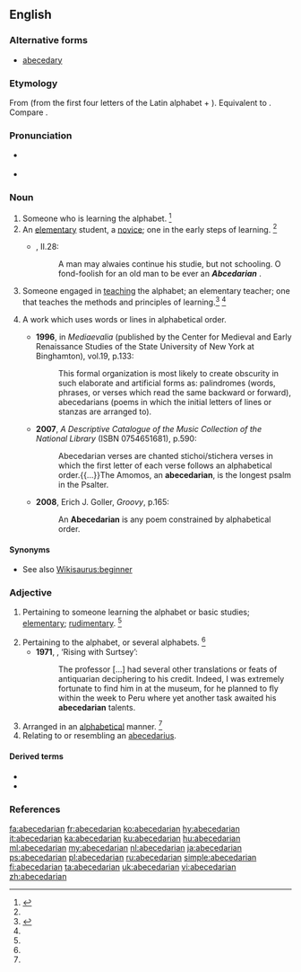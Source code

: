 {{also|Abecedarian}}
==English==

===Alternative forms===
* [[abecedary]]

===Etymology===
From {{etyl|LL.|en}} {{m|la|abecedarius}} (from the first four letters of the Latin alphabet + {{m|la|-arius}}). Equivalent to {{suffix|abecedary|an|lang=en}}. Compare {{m|en|abecedary}}.

===Pronunciation===
* {{a|UK}} {{IPA|/eɪ.biː.siːˈdɛː.ɹɪ.ən/|lang=en}}
* {{a|US}} {{IPA|/ˌeɪ.biˌsiˈdɛ.ɹi.ən/|/ˌeɪ.biˌsiˈdæɹ.i.ən/|lang=en}}

===Noun===
{{en-noun}}
{{examples-right|sense=rhetoric|examples=He knew the rhetorical devices, from abecedarian, battologia, and contentio, all the way to zeugma.}}
# Someone who is learning the alphabet. {{defdate|Early 17<sup>th</sup> century.}}<ref name=SOED>{{R:SOED5|page=3}}</ref>
# An [[elementary]] student, a [[novice]]; one in the early steps of learning. {{defdate|Early 17<sup>th</sup> century.}}<ref name=SOED/>
#* {{RQ:Flr Mntgn Essays}}, II.28:
#*: A man may alwaies continue his studie, but not schooling. O fond-foolish for an old man to be ever an '''''Abcedarian''''' {{transterm|abecedaire|lang=frm}}.
# {{label|en|archaic}} Someone engaged in [[teaching]] the alphabet; an elementary teacher; one that teaches the methods and principles of learning.<ref>{{R:MW3 1976|page=2}}</ref> {{defdate|Early 17<sup>th</sup> century.}}<ref name=SOED/>
# {{label|en|rhetoric}} A work which uses words or lines in alphabetical order.
#* '''1996''', in ''Mediaevalia'' (published by the Center for Medieval and Early Renaissance Studies of the State University of New York at Binghamton), vol.19, p.133:
#*: This formal organization is most likely to create obscurity in such elaborate and artificial forms as: palindromes (words, phrases, or verses which read the same backward or forward), abecedarians (poems in which the initial letters of lines or stanzas are arranged to{{nb...}}){{nb...}}.
#* '''2007''', ''A Descriptive Catalogue of the Music Collection of the National Library'' (ISBN 0754651681), p.590:
#*: Abecedarian verses are chanted stichoi/stichera verses in which the first letter of each verse follows an alphabetical order.{{...}}The Amomos, an '''abecedarian''', is the longest psalm in the Psalter{{nb...}}.
#* '''2008''', Erich J. Goller, ''Groovy'', p.165:
#*: An '''Abecedarian''' is any poem constrained by alphabetical order.

====Synonyms====
* See also [[Wikisaurus:beginner]]

===Adjective===
{{en-adj}}

# {{label|en|now|_|rare}} Pertaining to someone learning the alphabet or basic studies; [[elementary]]; [[rudimentary]]. {{defdate|Mid 17<sup>th</sup> century.}}<ref name=SOED/>
# Pertaining to the alphabet, or several alphabets. {{defdate|Mid 17<sup>th</sup> century.}}<ref name=SOED/>
#* '''1971''', {{w|Brian Lumley}}, ‘Rising with Surtsey’:
#*: The professor [...] had several other translations or feats of antiquarian deciphering to his credit. Indeed, I was extremely fortunate to find him in at the museum, for he planned to fly within the week to Peru where yet another task awaited his '''abecedarian''' talents.
# Arranged in an [[alphabetical]] manner. {{defdate|Mid 17<sup>th</sup> century.}}<ref name=SOED/>
# Relating to or resembling an [[abecedarius]].

====Derived terms====
{{der-top}}
* {{l|en|abecedarian insult}}
* {{l|en|abecedarian psalms}}
{{der-mid}}
{{der-bottom}}

===References===
<references/>

[[fa:abecedarian]]
[[fr:abecedarian]]
[[ko:abecedarian]]
[[hy:abecedarian]]
[[it:abecedarian]]
[[ka:abecedarian]]
[[ku:abecedarian]]
[[hu:abecedarian]]
[[ml:abecedarian]]
[[my:abecedarian]]
[[nl:abecedarian]]
[[ja:abecedarian]]
[[ps:abecedarian]]
[[pl:abecedarian]]
[[ru:abecedarian]]
[[simple:abecedarian]]
[[fi:abecedarian]]
[[ta:abecedarian]]
[[uk:abecedarian]]
[[vi:abecedarian]]
[[zh:abecedarian]]